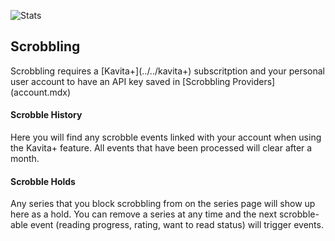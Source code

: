 
![Stats](../../../public/guides/user-settings/user-settings-scrobble.png)

## Scrobbling
<Callout type="info">
   Scrobbling requires a [Kavita+](../../kavita+) subscritption and your personal user account to have an API key saved in [Scrobbling Providers](account.mdx)
</Callout>


#### Scrobble History

Here you will find any scrobble events linked with your account when using the Kavita+ feature. All events that have been processed will clear after a month. 

#### Scrobble Holds

Any series that you block scrobbling from on the series page will show up here as a hold. You can remove a series at any time and the next scrobble-able event (reading progress, rating, want to read status) will trigger events.